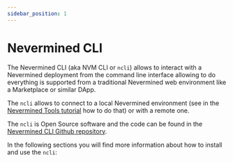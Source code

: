 ```yaml
---
sidebar_position: 1
---
```


# Nevermined CLI

The Nevermined CLI (aka NVM CLI or `ncli`) allows to interact with a Nevermined deployment from the command line interface allowing to do everything is supported from a traditional Nevermined web environment like a Marketplace or similar DApp.

The `ncli` allows to connect to a local Nevermined environment (see in the [Nevermined Tools tutorial](https://docs.nevermined.io/docs/tutorials/running-locally) how to do that) or with a remote one.

The `ncli` is Open Source software and the code can be found in the [Nevermined CLI Github repository](https://github.com/nevermined-io/cli/).

In the following sections you will find more information about how to install and use the `ncli`:


<DocCardList />
